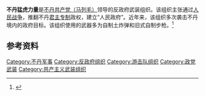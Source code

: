 '''不丹猛虎力量'''是[[不丹共产党（马列毛）|不丹共产党（马列毛）]]领导的反政府武装组织。该组织主张通过[[人民战争|人民战争]]，推翻不丹[[君主专制|君主专制]]政权，建立“人民政府”。近年来，该组织多次袭击不丹境内的政府目标。该组织使用的武器多为自制土炸弹和旧式自制步枪。<ref>{{Cite web |url=http://www.doc88.com/p-8909281447454.html |title=不丹反政府组织及武装:现状、趋势及影响 |accessdate=2016-06-20 |archive-date=2020-11-03 |archive-url=https://web.archive.org/web/20201103182608/http://www.doc88.com/p-8909281447454.html |dead-url=no }}</ref>

==参考资料==
{{reflist}}

[[Category:不丹军事|Category:不丹军事]]
[[Category:反政府组织|Category:反政府组织]]
[[Category:游击队组织|Category:游击队组织]]
[[Category:政党武装|Category:政党武装]]
[[Category:共产主义武装组织|Category:共产主义武装组织]]